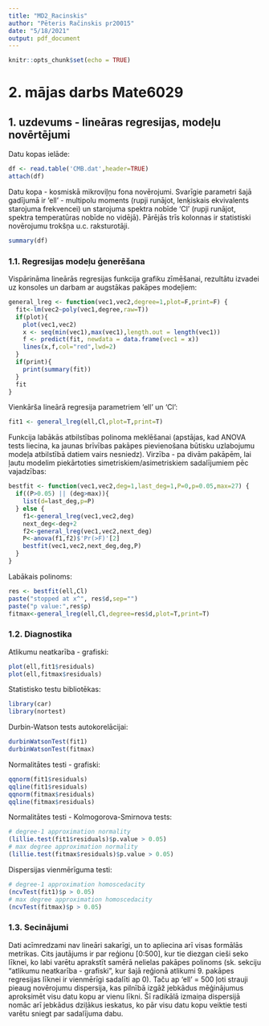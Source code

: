 ```yaml
---
title: "MD2_Racinskis"
author: "Pēteris Račinskis pr20015"
date: "5/18/2021"
output: pdf_document
---
```


```r
knitr::opts_chunk$set(echo = TRUE)
```


# 2. mājas darbs Mate6029

## 1. uzdevums - lineāras regresijas, modeļu novērtējumi

Datu kopas ielāde:

``` r
df <- read.table('CMB.dat',header=TRUE)
attach(df)
```

Datu kopa - kosmiskā mikroviļņu fona novērojumi. Svarīgie parametri šajā gadījumā ir 'ell' - multipolu moments (rupji runājot, lenķiskais ekvivalents starojuma frekvencei) un starojuma spektra nobīde 'Cl' (rupji runājot, spektra temperatūras nobīde no vidējā). Pārējās trīs kolonnas ir statistiski novērojumu trokšņa u.c. raksturotāji.

``` r
summary(df)
```

### 1.1. Regresijas modeļu ģenerēšana

Vispārināma lineārās regresijas funkcija grafiku zīmēšanai, rezultātu izvadei uz konsoles un darbam ar augstākas pakāpes modeļiem:

``` r
general_lreg <- function(vec1,vec2,degree=1,plot=F,print=F) {
  fit<-lm(vec2~poly(vec1,degree,raw=T)) 
  if(plot){
    plot(vec1,vec2)
    x <- seq(min(vec1),max(vec1),length.out = length(vec1))
    f <- predict(fit, newdata = data.frame(vec1 = x))
    lines(x,f,col="red",lwd=2)
  }
  if(print){
    print(summary(fit))
  }
  fit
}
```

Vienkārša lineārā regresija parametriem 'ell' un 'Cl':

``` r
fit1 <- general_lreg(ell,Cl,plot=T,print=T)
```

Funkcija labākās atbilstības polinoma meklēšanai (apstājas, kad ANOVA tests liecina, ka jaunas brīvības pakāpes pievienošana būtisku uzlabojumu modeļa atbilstībā datiem vairs nesniedz). Virzība - pa divām pakāpēm, lai ļautu modelim piekārtoties simetriskiem/asimetriskiem sadalījumiem pēc vajadzības:

``` r
bestfit <- function(vec1,vec2,deg=1,last_deg=1,P=0,p=0.05,max=27) {
  if((P>0.05) || (deg>max)){
    list(d=last_deg,p=P)
  } else {
    f1<-general_lreg(vec1,vec2,deg)
    next_deg<-deg+2
    f2<-general_lreg(vec1,vec2,next_deg)
    P<-anova(f1,f2)$'Pr(>F)'[2]
    bestfit(vec1,vec2,next_deg,deg,P)
  }
}
```

Labākais polinoms:

``` r
res <- bestfit(ell,Cl)
paste("stopped at x^", res$d,sep="")
paste("p value:",res$p)
fitmax<-general_lreg(ell,Cl,degree=res$d,plot=T,print=T)
```

### 1.2. Diagnostika

Atlikumu neatkarība - grafiski:

``` r
plot(ell,fit1$residuals)
plot(ell,fitmax$residuals)
```

Statistisko testu bibliotēkas:

``` r
library(car)
library(nortest)
```

Durbin-Watson tests autokorelācijai:

``` r
durbinWatsonTest(fit1)
durbinWatsonTest(fitmax)
```

Normalitātes testi - grafiski:

``` r
qqnorm(fit1$residuals)
qqline(fit1$residuals)
qqnorm(fitmax$residuals)
qqline(fitmax$residuals)
```

Normalitātes testi - Kolmogorova-Smirnova tests:

``` r
# degree-1 approximation normality
(lillie.test(fit1$residuals)$p.value > 0.05)
# max degree approximation normality
(lillie.test(fitmax$residuals)$p.value > 0.05)
```

Dispersijas vienmērīguma testi:

``` r
# degree-1 approximation homoscedacity
(ncvTest(fit1)$p > 0.05)
# max degree approximation homoscedacity
(ncvTest(fitmax)$p > 0.05)
```

### 1.3. Secinājumi

Dati acīmredzami nav lineāri sakarīgi, un to apliecina arī visas formālās metrikas. Cits jautājums ir par reģionu [0:500], kur tie diezgan cieši seko līknei, ko labi varētu aprakstīt samērā nelielas pakāpes polinoms (sk. sekciju "atlikumu neatkarība - grafiski", kur šajā reģionā atlikumi 9. pakāpes regresijas līknei ir vienmērīgi sadalīti ap 0). Taču ap 'ell' = 500 ļoti strauji pieaug novērojumu dispersija, kas pilnībā izgāž jebkādus mēģinājumus aproksimēt visu datu kopu ar vienu līkni. Šī radikālā izmaiņa dispersijā nomāc arī jebkādus dziļākus ieskatus, ko pār visu datu kopu veiktie testi varētu sniegt par sadalījuma dabu.
